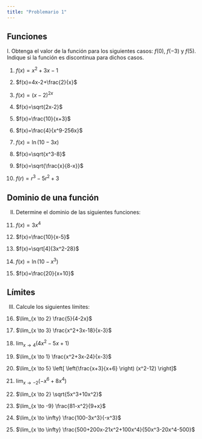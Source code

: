 ```yaml
---
title: "Problemario 1"
---
```


## Funciones

I. Obtenga el valor de la función para los siguientes casos: $f(0)$, $f(-3)$ y $f(5)$. Indique si la función es discontinua para dichos casos.

1. $f(x)=x^2+3x-1$

2. $f(x)=4x-2+\frac{2}{x}$

3. $f(x)=(x-2)^{2x}$

3. $f(x)=\sqrt{2x-2}$

4. $f(x)=\frac{10}{x+3}$

4. $f(x)=\frac{4}{x^9-256x}$

5. $f(x)=\ln{(10-3x)}$

5. $f(x)=\sqrt{x^3-8}$

7. $f(x)=\sqrt{\frac{x}{8-x}}$

10. $f(r)=r^3-5r^2+3$

## Dominio de una función

II. Determine el dominio de las siguientes funciones:

11. $f(x)=3x^4$

7. $f(x)=\frac{10}{x-5}$

8. $f(x)=\sqrt[4]{3x^2-28}$

9. $f(x)=\ln(10-x^3)$

10. $f(x)=\frac{20}{x+10}$

## Límites

III. Calcule los siguientes límites:

16. $\lim_{x \to 2} \frac{5}{4-2x}$

17. $\lim_{x \to 3} \frac{x^2+3x-18}{x-3}$

18. $\lim_{x \to 4}(4x^2-5x+1)$

19. $\lim_{x \to 1} \frac{x^2+3x-24}{x-3}$

20. $\lim_{x \to 5} \left[ \left(\frac{x+3}{x+6} \right) (x^2-12) \right]$

21. $\lim_{x \to -2} (-x^6+8x^4)$

22. $\lim_{x \to 2} \sqrt{5x^3+10x^2}$

23. $\lim_{x \to -9} \frac{81-x^2}{9+x}$

24. $\lim_{x \to \infty} \frac{100-3x^3}{-x^3}$

25. $\lim_{x \to \infty} \frac{500+200x-21x^2+100x^4}{50x^3-20x^4-500}$
